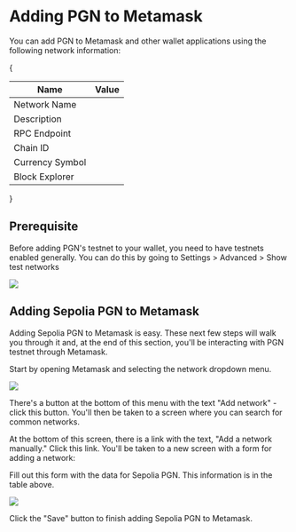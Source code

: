 
# Adding PGN to Metamask

You can add PGN to Metamask and other wallet applications using the following
network information:

{
<table>
  <thead>
    <tr>
      <th>Name</th>
      <th>Value</th>
    </tr>
  </thead>
  <tbody>
    <tr>
      <td>Network Name</td>
      <td>
        <CopiableText value="Sepolia PGN" text="Sepolia PGN" />
      </td>
    </tr>
    <tr>
      <td>Description</td>
      <td>
        <CopiableText value="The public testnet for PGN" text="The public
        testnet for PGN" />
      </td>
    </tr>
    <tr>
      <td>RPC Endpoint</td>
      <td>
        <CopiableText value="https://sepolia.publicgoods.network" text="https://sepolia.publicgoods.network" />
      </td>
    </tr>
    <tr>
      <td>Chain ID</td>
      <td>
        <CopiableText value="58008" text="58008" />
      </td>
    </tr>
    <tr>
      <td>Currency Symbol</td>
      <td>
        <CopiableText value="Eth" text="Eth" />
      </td>
    </tr>
    <tr>
      <td>Block Explorer</td>
      <td>
        <CopiableText value="https://explorer.sepolia.publicgoods.network/" text="https://explorer.sepolia.publicgoods.network/" />
      </td>
    </tr>
  </tbody>
</table>
}

## Prerequisite

Before adding PGN's testnet to your wallet, you need to have testnets enabled
generally. You can do this by going to Settings > Advanced > Show test networks

![](/testnet-settings.png)

## Adding Sepolia PGN to Metamask

Adding Sepolia PGN to Metamask is easy. These next few steps will walk you
through it and, at the end of this section, you'll be interacting with PGN
testnet through Metamask.

Start by opening Metamask and selecting the network dropdown menu.

![](/add-network.png)

There's a button at the bottom of this menu with the text "Add network" - click
this button. You'll then be taken to a screen where you can search for common
networks.

At the bottom of this screen, there is a link with the text, "Add a network
manually." Click this link. You'll be taken to a new screen with a form for
adding a network:

Fill out this form with the data for Sepolia PGN. This information is in the
table above.

![](/manually-add-network.png)

Click the "Save" button to finish adding Sepolia PGN to Metamask.
